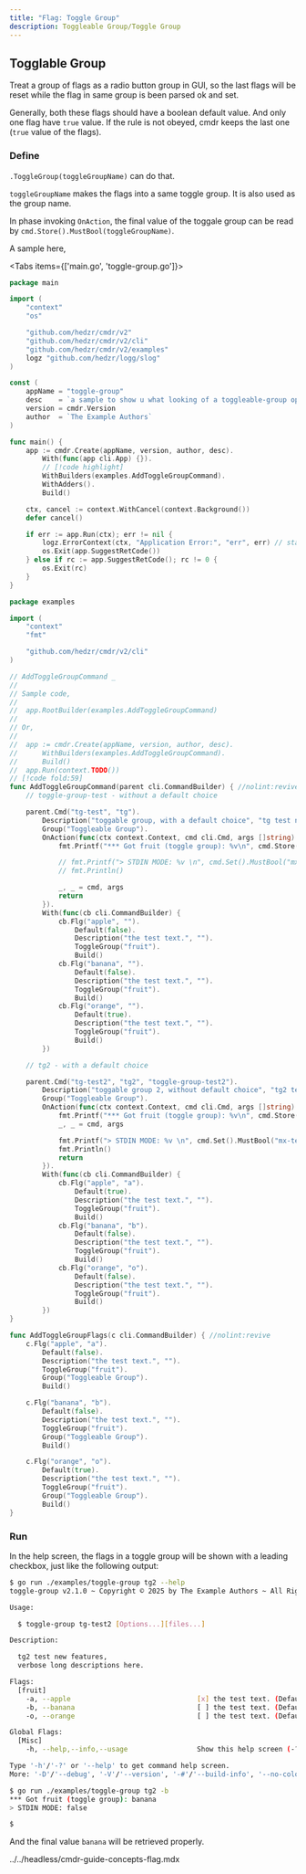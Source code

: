 ```yaml
---
title: "Flag: Toggle Group"
description: Toggleable Group/Toggle Group
---
```


## Togglable Group

Treat a group of flags as a radio button group in GUI, so the last flags will be reset while the flag in same group is been parsed ok and set.

Generally, both these flags should have a boolean default value. And only one flag have `true` value. If the rule is not obeyed, cmdr keeps the last one (`true` value of the flags).

### Define

`.ToggleGroup(toggleGroupName)` can do that.

`toggleGroupName` makes the flags into a same toggle group. It is also used as the group name.

In phase invoking `OnAction`, the final value of the toggale group can be read by `cmd.Store().MustBool(toggleGroupName)`.

A sample here,

<Tabs items={['main.go', 'toggle-group.go']}>

<Tab key="main.go">

```go title=main.go
package main

import (
	"context"
	"os"

	"github.com/hedzr/cmdr/v2"
	"github.com/hedzr/cmdr/v2/cli"
	"github.com/hedzr/cmdr/v2/examples"
	logz "github.com/hedzr/logg/slog"
)

const (
	appName = "toggle-group"
	desc    = `a sample to show u what looking of a toggleable-group option in the help screen.`
	version = cmdr.Version
	author  = `The Example Authors`
)

func main() {
	app := cmdr.Create(appName, version, author, desc).
		With(func(app cli.App) {}).
		// [!code highlight]
		WithBuilders(examples.AddToggleGroupCommand).
		WithAdders().
		Build()

	ctx, cancel := context.WithCancel(context.Background())
	defer cancel()

	if err := app.Run(ctx); err != nil {
		logz.ErrorContext(ctx, "Application Error:", "err", err) // stacktrace if in debug mode/build
		os.Exit(app.SuggestRetCode())
	} else if rc := app.SuggestRetCode(); rc != 0 {
		os.Exit(rc)
	}
}
```

</Tab>

<Tab key="toggle-group.go">

```go title=toggle-group.go
package examples

import (
	"context"
	"fmt"

	"github.com/hedzr/cmdr/v2/cli"
)

// AddToggleGroupCommand _
//
// Sample code,
//
//	app.RootBuilder(examples.AddToggleGroupCommand)
//
// Or,
//
//	app := cmdr.Create(appName, version, author, desc).
//		WithBuilders(examples.AddToggleGroupCommand).
//		Build()
//	app.Run(context.TODO())
// [!code fold:59]
func AddToggleGroupCommand(parent cli.CommandBuilder) { //nolint:revive
	// toggle-group-test - without a default choice

	parent.Cmd("tg-test", "tg").
		Description("toggable group, with a default choice", "tg test new features,\nverbose long descriptions here.").
		Group("Toggleable Group").
		OnAction(func(ctx context.Context, cmd cli.Cmd, args []string) (err error) {
			fmt.Printf("*** Got fruit (toggle group): %v\n", cmd.Store().MustString("fruit"))

			// fmt.Printf("> STDIN MODE: %v \n", cmd.Set().MustBool("mx-test.stdin"))
			// fmt.Println()

			_, _ = cmd, args
			return
		}).
		With(func(cb cli.CommandBuilder) {
			cb.Flg("apple", "").
				Default(false).
				Description("the test text.", "").
				ToggleGroup("fruit").
				Build()
			cb.Flg("banana", "").
				Default(false).
				Description("the test text.", "").
				ToggleGroup("fruit").
				Build()
			cb.Flg("orange", "").
				Default(true).
				Description("the test text.", "").
				ToggleGroup("fruit").
				Build()
		})

	// tg2 - with a default choice

	parent.Cmd("tg-test2", "tg2", "toggle-group-test2").
		Description("toggable group 2, without default choice", "tg2 test new features,\nverbose long descriptions here.").
		Group("Toggleable Group").
		OnAction(func(ctx context.Context, cmd cli.Cmd, args []string) (err error) {
			fmt.Printf("*** Got fruit (toggle group): %v\n", cmd.Store().MustString("fruit"))
			_, _ = cmd, args

			fmt.Printf("> STDIN MODE: %v \n", cmd.Set().MustBool("mx-test.stdin"))
			fmt.Println()
			return
		}).
		With(func(cb cli.CommandBuilder) {
			cb.Flg("apple", "a").
				Default(true).
				Description("the test text.", "").
				ToggleGroup("fruit").
				Build()
			cb.Flg("banana", "b").
				Default(false).
				Description("the test text.", "").
				ToggleGroup("fruit").
				Build()
			cb.Flg("orange", "o").
				Default(false).
				Description("the test text.", "").
				ToggleGroup("fruit").
				Build()
		})
}

func AddToggleGroupFlags(c cli.CommandBuilder) { //nolint:revive
	c.Flg("apple", "a").
		Default(false).
		Description("the test text.", "").
		ToggleGroup("fruit").
		Group("Toggleable Group").
		Build()

	c.Flg("banana", "b").
		Default(false).
		Description("the test text.", "").
		ToggleGroup("fruit").
		Group("Toggleable Group").
		Build()

	c.Flg("orange", "o").
		Default(true).
		Description("the test text.", "").
		ToggleGroup("fruit").
		Group("Toggleable Group").
		Build()
}
```

</Tab>
</Tabs>

### Run

In the help screen, the flags in a toggle group will be shown with a leading checkbox, just like the following output:

```bash
$ go run ./examples/toggle-group tg2 --help
toggle-group v2.1.0 ~ Copyright © 2025 by The Example Authors ~ All Rights Reserved.

Usage:

  $ toggle-group tg-test2 [Options...][files...]

Description:

  tg2 test new features,
  verbose long descriptions here.

Flags:
  [fruit]
    -a, --apple                               [x] the test text. (Default: true)
    -b, --banana                              [ ] the test text. (Default: false)
    -o, --orange                              [ ] the test text. (Default: false)

Global Flags:
  [Misc]
    -h, --help,--info,--usage                 Show this help screen (-?) [Env: HELP] (Default: true)

Type '-h'/'-?' or '--help' to get command help screen.
More: '-D'/'--debug', '-V'/'--version', '-#'/'--build-info', '--no-color'...

$ go run ./examples/toggle-group tg2 -b
*** Got fruit (toggle group): banana
> STDIN MODE: false

$
```

And the final value `banana` will be retrieved properly.

<include>../../headless/cmdr-guide-concepts-flag.mdx</include>
